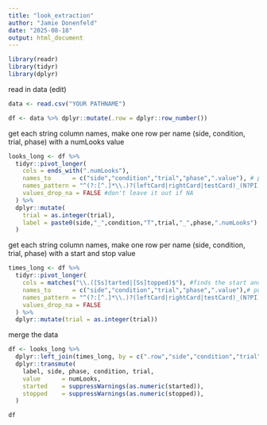 ```yaml
---
title: "look_extraction"
author: "Jamie Donenfeld"
date: "2025-08-18"
output: html_document
---
```




```r

library(readr)
library(tidyr)
library(dplyr)

```


read in data (edit)
```r

data <- read.csv("YOUR PATHNAME")

```


```r


df <- data %>% dplyr::mutate(.row = dplyr::row_number())
```


get each string column names, make one row per name (side, condition, trial, phase) with a numLooks value

```r



looks_long <- df %>%
  tidyr::pivot_longer(
    cols = ends_with(".numLooks"),
    names_to      = c("side","condition","trial","phase",".value"), # pull these strings out and value = measure name
    names_pattern = "^(?:[^.]*\\.)?(leftCard|rightCard|testCard)_(N?PI)T(\\d+)_(ENCODE|TEST)\\.(numLooks)$", #regrex code
    values_drop_na = FALSE #don't leave it out if NA
  ) %>%
  dplyr::mutate(
    trial = as.integer(trial),
    label = paste0(side,"_",condition,"T",trial,"_",phase,".numLooks")
  )

```

get each string column names, make one row per name (side, condition, trial, phase) with a start and stop value

```r

times_long <- df %>%
  tidyr::pivot_longer(
    cols = matches("\\.([Ss]tarted|[Ss]topped)$"), #finds the start and stop time columns 
    names_to      = c("side","condition","trial","phase",".value"),# pull these strings out and value = measure name (same as for looks_long)
    names_pattern = "^(?:[^.]*\\.)?(leftCard|rightCard|testCard)_(N?PI)T(\\d+)_(ENCODE|TEST)\\.([Ss]tarted|[Ss]topped)$", #regrex code
    values_drop_na = FALSE
  ) %>%
  dplyr::mutate(trial = as.integer(trial))


```

merge the data 

```r

df <- looks_long %>%
  dplyr::left_join(times_long, by = c(".row","side","condition","trial","phase")) %>%
  dplyr::transmute(
    label, side, phase, condition, trial,
    value      = numLooks,
    started    = suppressWarnings(as.numeric(started)),
    stopped    = suppressWarnings(as.numeric(stopped)),
  )

df

```


